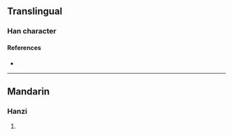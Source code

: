 {{character info/new}}
==Translingual==

===Han character===
{{Han char|rn=20|rad=勹|as=13|sn=15|four=|canj=PHHR|ids=⿹勹躳}}

====References====
* {{Han ref|kx=0152.120|dkj=02563|dj=0341.330|hdz=10261.060|uh=5314|ud=21268}}

----

==Mandarin==

===Hanzi===
{{cmn-hanzi|pin=[[qiōng]] ([[qiong1]])|wg=ch'iung<sup>1</sup>}}

# {{rfdef|cmn|sort=勹13}}